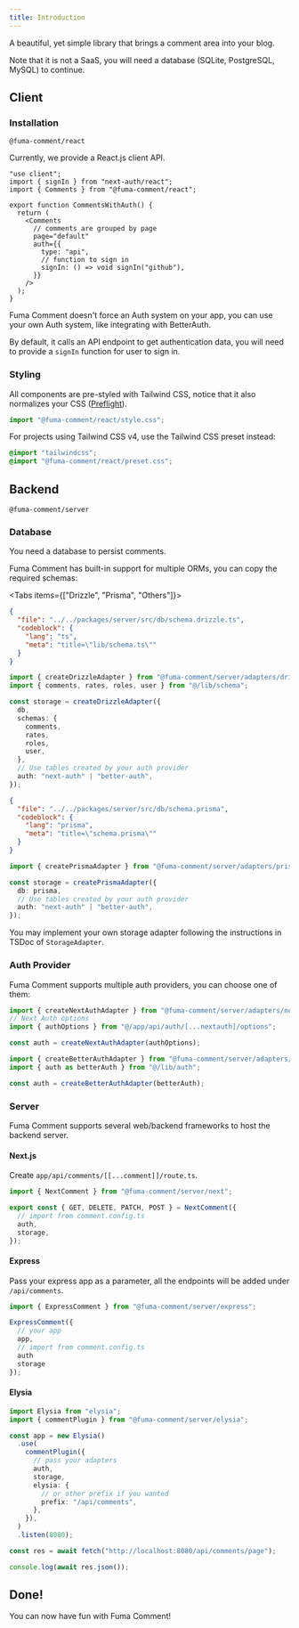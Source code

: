 ```yaml
---
title: Introduction
---
```



A beautiful, yet simple library that brings a comment area into your blog.

Note that it is not a SaaS, you will need a database (SQLite, PostgreSQL, MySQL) to continue.

## Client

### Installation

```package-install
@fuma-comment/react
```

Currently, we provide a React.js client API.

```tsx
"use client";
import { signIn } from "next-auth/react";
import { Comments } from "@fuma-comment/react";

export function CommentsWithAuth() {
  return (
    <Comments
      // comments are grouped by page
      page="default"
      auth={{
        type: "api",
        // function to sign in
        signIn: () => void signIn("github"),
      }}
    />
  );
}
```

Fuma Comment doesn't force an Auth system on your app, you can use your own Auth system, like integrating with BetterAuth.

By default, it calls an API endpoint to get authentication data, you will need to provide a `signIn` function for user to sign in.

### Styling

All components are pre-styled with Tailwind CSS, notice that it also normalizes your CSS ([Preflight](https://tailwindcss.com/docs/preflight)).

```ts
import "@fuma-comment/react/style.css";
```

For projects using Tailwind CSS v4, use the Tailwind CSS preset instead:

```css
@import "tailwindcss";
@import "@fuma-comment/react/preset.css";
```

## Backend

```package-install
@fuma-comment/server
```

### Database

You need a database to persist comments.

Fuma Comment has built-in support for multiple ORMs, you can copy the required schemas:

<Tabs items={["Drizzle", "Prisma", "Others"]}>

<Tab title="Drizzle">

```json doc-gen:file
{
  "file": "../../packages/server/src/db/schema.drizzle.ts",
  "codeblock": {
    "lang": "ts",
    "meta": "title=\"lib/schema.ts\""
  }
}
```

```ts title="lib/comment.config.ts"
import { createDrizzleAdapter } from "@fuma-comment/server/adapters/drizzle";
import { comments, rates, roles, user } from "@/lib/schema";

const storage = createDrizzleAdapter({
  db,
  schemas: {
    comments,
    rates,
    roles,
    user,
  },
  // Use tables created by your auth provider
  auth: "next-auth" | "better-auth",
});
```

</Tab>

<Tab title="Prisma">

```json doc-gen:file
{
  "file": "../../packages/server/src/db/schema.prisma",
  "codeblock": {
    "lang": "prisma",
    "meta": "title=\"schema.prisma\""
  }
}
```

```ts title="lib/comment.config.ts"
import { createPrismaAdapter } from "@fuma-comment/server/adapters/prisma";

const storage = createPrismaAdapter({
  db: prisma,
  // Use tables created by your auth provider
  auth: "next-auth" | "better-auth",
});
```

</Tab>

<Tab title="Others">

You may implement your own storage adapter following the instructions in TSDoc of `StorageAdapter`.

</Tab>

</Tabs>

### Auth Provider

Fuma Comment supports multiple auth providers, you can choose one of them:

```ts title="lib/comment.config.ts" tab="NextAuth"
import { createNextAuthAdapter } from "@fuma-comment/server/adapters/next-auth";
// Next Auth options
import { authOptions } from "@/app/api/auth/[...nextauth]/options";

const auth = createNextAuthAdapter(authOptions);
```

```ts title="lib/comment.config.ts" tab="BetterAuth"
import { createBetterAuthAdapter } from "@fuma-comment/server/adapters/better-auth";
import { auth as betterAuth } from "@/lib/auth";

const auth = createBetterAuthAdapter(betterAuth);
```

### Server

Fuma Comment supports several web/backend frameworks to host the backend server.

#### Next.js

Create `app/api/comments/[[...comment]]/route.ts`.

```ts title="app/api/comments/[[...comment]]/route.ts"
import { NextComment } from "@fuma-comment/server/next";

export const { GET, DELETE, PATCH, POST } = NextComment({
  // import from comment.config.ts
  auth,
  storage,
});
```

#### Express

Pass your express app as a parameter, all the endpoints will be added under `/api/comments`.

```ts
import { ExpressComment } from "@fuma-comment/server/express";

ExpressComment({
  // your app
  app,
  // import from comment.config.ts
  auth
  storage
});
```

#### Elysia

```ts
import Elysia from "elysia";
import { commentPlugin } from "@fuma-comment/server/elysia";

const app = new Elysia()
  .use(
    commentPlugin({
      // pass your adapters
      auth,
      storage,
      elysia: {
        // or other prefix if you wanted
        prefix: "/api/comments",
      },
    }),
  )
  .listen(8080);

const res = await fetch("http://localhost:8080/api/comments/page");

console.log(await res.json());
```

## Done!

You can now have fun with Fuma Comment!
